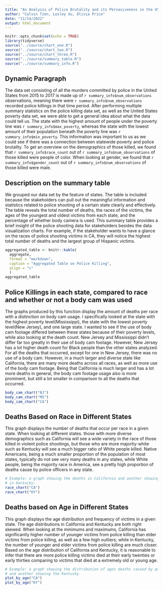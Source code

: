 ```yaml
---
title: "An Analysis of Police Brutality and its Pervasiveness in the US"
author: "Calvin Tzen, Lesley Xu, Olivia Price"
date: "11/14/2022"
output: html_document
---
```


```r
knitr::opts_chunk$set(echo = TRUE)
library(tidyverse)
source("../source/chart_one.R")
source("../source/chart_two.R")
source("../source/chart_three.R")
source("../source/summary_table.R")
source("../source/summary_info.R")
```

## Dynamic Paragraph

The data set consisting of all the murders committed by police in the United States from 2015 to 2017 is made up of `r summary_info$num_observations` observations, meaning there were `r summary_info$num_observations` recorded police killings in that time period. After performing multiple summary statistics on the police killing data set, as well as the United States poverty data set, we were able to get a general idea about what the data could tell us. The state with the highest amount of people under the poverty line was `r summary_info$max_poverty`, whereas the state with the lowest amount of their population beneath the poverty line was `r summary_info$min_poverty`. This information was important to us as we could see if there was a connection between statewide poverty and police brutality. To get an overview on the demographics of those killed, we found that `r summary_info$race_count` out of `r summary_info$num_observations` of those killed were people of color. When looking at gender, we found that `r summary_info$gender_count` out of `r summary_info$num_observations` of those killed were male.


## Description on the summary table
We grouped our data set by the feature of states. The table is included because the stakeholders can pull out the meaningful information and statistics related to police shooting of a certain state clearly and effectively. The table reveals the total number of deaths, the races of the victims, the ages of the youngest and oldest victims from each state, and the percentage of whether body camera is used. This summary table provides a brief insight of the police shooting data for stakeholders besides the data visualization charts. For example, if the stakeholder wants to have a glance on the races of police shooting victims in CA, they will notice the highest total number of deaths and the largest group of Hispanic victims. 

```r
aggregated_table <- knitr::kable(
  aggregate,
  format = "markdown",
  caption = "Aggregated Table on Police Killing",
  align = "c"
  ) 
aggregated_table
```

## Police Killings in each state, compared to race and whether or not a body cam was used

The graphs produced by this function display the amount of deaths per race with a distinction on body cam usage. I specifically looked at the state with the highest poverty level(Mississippi), the state with the lowest poverty level(New Jersey), and one large state. I wanted to see if the use of body cam footage differed between these states because of their poverty levels, while also looking at the death count. New Jersey and Mississippi didn't differ far too greatly in their use of body cam footage. However, New Jersey has a lot higher death count for Black people than the other states analyzed. For all the deaths that occurred, except for one in New Jersey, there was no use of a body cam. However, in a much larger and diverse state like California, there are many more deaths across all races, as well as more use of the body cam footage. Being that California is much larger and has a lot more deaths in general, the body cam footage usage also is more prominent, but still a lot smaller in comparison to all the deaths that occurred.

```r
body_cam_chart("NJ")
body_cam_chart("MS")
body_cam_chart("CA")

```

## Deaths Based on Race in Different States

This graph displays the number of deaths that occur per race in a given state. When looking at different states. those with more diverse demographics such as California will see a wide variety in the race of those killed in violent police shootings, but those who are more majority-white such as Kentucky will see a much bigger ratio of White people killed. Native Americans, being a much smaller proportion of the population of most states, typically do not see very many deaths in any states, while White people, being the majority race in America, see a pretty high proportion of deaths cause by police officers in any state.

```r
# Example: a graph showing the deaths in California and another showing the deaths 
# in Kentucky:
race_chart("CA")
race_chart("KY")
```

## Deaths based on Age in Different States

This graph displays the age distribution and frequency of victims in a given state. The age distributions in California and Kentucky are both right skewed. When looking at the minimums and maximums, California has significantly higher number of younger victims from police killing than elder victims from police killing, as well as a few high outliers; while in Kentucky, the number of younger and elder victims from police killing are much closer. Based on the age distribution of California and Kentucky, it is reasonable to infer that there are more police killing victims died at their early twenties or early thirties comparing to victims that died at a extremely old or young age. 

```r
# Example: a graph showing the distribution of ages deaths caused by police violence in California 
# and another showing the Kentucky 
plot_by_age("CA")
plot_by_age("KY")
```

